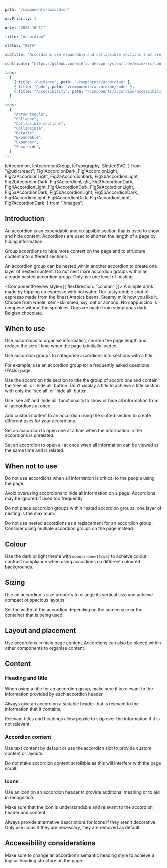 ```yaml
---
path: "/components/accordion"

navPriority: 1

date: "2023-10-11"

title: "Accordion"

status: "BETA"

subTitle: "Accordions are expandable and collapsible sections that are used to show and hide additional content."

contribute: "https://github.com/mi6/ic-design-system/tree/main/src/content/structured/components/accordion"

tabs:
  [
    { title: "Guidance", path: "/components/accordion" },
    { title: "Code", path: "/components/accordion/code" },
    { title: "Accessibility", path: "/components/accordion/accessibility" },
  ]

tags:
  [
    "Arrow toggle",
    "Collapse",
    "Collapsible sections",
    "Collapsible",
    "Details",
    "Expandable",
    "Expander",
    "Show hide",
  ]
---
```


  IcAccordion,
  IcAccordionGroup,
  IcTypography,
  SlottedSVG,
} from "@ukic/react";
  Fig1AccordionDark,
  Fig1AccordionLight,
  Fig2aAccordionLight,
  Fig2aAccordionDark,
  Fig2bAccordionLight,
  Fig2bAccordionDark,
  Fig3AccordionLight,
  Fig3AccordionDark,
  Fig4AccordionLight,
  Fig4AccordionDark,
  Fig5aAccordionLight,
  Fig5aAccordionDark,
  Fig5bAccordionLight,
  Fig5bAccordionDark,
  Fig6AccordionLight,
  Fig6AccordionDark,
  Fig7AccordionLight,
  Fig7AccordionDark,
} from "./images";

## Introduction

An accordion is an expandable and collapsible section that is used to show and hide content. Accordions are used to shorten the length of a page by hiding information.

Group accordions to hide more content on the page and to structure content into different sections.

An accordion group can be nested within another accordion to create one layer of nested content. Do not nest more accordion groups within an already nested accordion group. Only use one level of nesting.

<ComponentPreview style={{ flexDirection: "column" }}>
  <IcAccordionGroup label="Our coffees - Ingredients">
    <IcAccordion heading="Americano">
      <SlottedSVG
        slot="icon"
        width="24"
        height="24"
        viewBox="0 0 24 24"
        fill="currentColor"
        xmlns="http://www.w3.org/2000/svg"
      >
        <path d="M2,21V19H20V21H2M20,8V5H18V8H20M20,3A2,2 0 0,1 22,5V8A2,2 0 0,1 20,10H18V13A4,4 0 0,1 14,17H8A4,4 0 0,1 4,13V3H20M16,5H6V13A2,2 0 0,0 8,15H14A2,2 0 0,0 16,13V5Z" />
      </SlottedSVG>
      <IcTypography variant="body">
        A simple drink made by topping up espresso with hot water.
      </IcTypography>
    </IcAccordion>
    <IcAccordion heading="Cappuccino">
      <SlottedSVG
        slot="icon"
        width="24"
        height="24"
        viewBox="0 0 24 24"
        fill="currentColor"
        xmlns="http://www.w3.org/2000/svg"
      >
        <path d="M2,21V19H20V21H2M20,8V5H18V8H20M20,3A2,2 0 0,1 22,5V8A2,2 0 0,1 20,10H18V13A4,4 0 0,1 14,17H8A4,4 0 0,1 4,13V3H20M16,5H6V13A2,2 0 0,0 8,15H14A2,2 0 0,0 16,13V5Z" />
      </SlottedSVG>
      <IcAccordion heading="Espresso">
        <IcTypography variant="body">
          Our tasty double shot of espresso made from the finest Arabica beans.
        </IcTypography>
      </IcAccordion>
      <IcAccordion heading="Steamed milk">
        <IcTypography variant="body">
          Steamy milk how you like it. Choose from whole, semi-skimmed, soy, oat
          or almond.
        </IcTypography>
      </IcAccordion>
      <IcAccordion heading="Chocolate sprinkles">
        <IcTypography variant="body">
          No cappuccino is complete without the sprinkles. Ours are made from
          sumptuous dark Belgian chocolate.
        </IcTypography>
      </IcAccordion>
    </IcAccordion>
  </IcAccordionGroup>
</ComponentPreview>

## When to use

Use accordions to organise information, shorten the page length and reduce the scroll time when the page is initially loaded.

Use accordion groups to categorise accordions into sections with a title.

For example, use an accordion group for a frequently asked questions (FAQs) page.

<DoubleDoDontCaution>
  <DoDontCaution
    imageSrc={[Fig1AccordionLight, Fig1AccordionDark]}
    imageAlt="Two collapsed accordion groups. One titled ‘Bari-star member benefits’ and one titled ‘FAQs’, both containing three accordions."
    state="good"
    caption="Add accordion titles to help organise content."
  />
</DoubleDoDontCaution>

Use the accordion title section to title the group of accordions and contain the 'see all' or 'hide all' button. Don’t display a title to achieve a title section with only the 'see all' or 'hide all' button.

Use 'see all' and 'hide all' functionality to show or hide all information from all accordions at once.

<DoubleDoDontCaution>
  <DoDontCaution
    imageSrc={[Fig2aAccordionLight, Fig2aAccordionDark]}
    imageAlt="A collapsed accordion group titled ‘Bari-star member benefits’ with a ‘see all’ button."
    state="good"
    caption="Use the 'see all' button to open all accordions within an accordion group at once. "
  />
</DoubleDoDontCaution>

<DoubleDoDontCaution>
  <DoDontCaution
    imageSrc={[Fig2bAccordionLight, Fig2bAccordionDark]}
    imageAlt="An expanded accordion group titled ‘Bari-star member benefits’ with a ‘hide all’ button."
    state="good"
    caption="Use the 'hide all' button to close all accordions within an accordion group at once."
  />
</DoubleDoDontCaution>

Add custom content to an accordion using the slotted section to create different uses for your accordions.

<DoubleDoDontCaution>
  <DoDontCaution
    imageSrc={[Fig3AccordionLight, Fig3AccordionDark]}
    imageAlt="An accordion titled ‘Order details’ including a three-row data list for a coffee order in the content area."
    state="good"
    caption="Use the slotted content of an accordion to house other content."
  />
</DoubleDoDontCaution>

Set an accordion to open one at a time when the information in the accordions is unrelated.

Set an accordion to open all at once when all information can be viewed at the same time and is related.

## When not to use

Do not use accordions when all information is critical to the people using the page.

Avoid overusing accordions to hide all information on a page. Accordions may be ignored if used too frequently.

Do not place accordion groups within nested accordion groups, one layer of nesting is the maximum.

<DoubleDoDontCaution>
  <DoDontCaution
    imageSrc={[Fig4AccordionLight, Fig4AccordionDark]}
    imageAlt="An accordion group titled ‘Roasting hot’ containing an accordion group with another nested accordion group within it."
    state="bad"
    caption="Do not nest an accordion or accordion group within an already nested accordion. One level of nesting is the maximum. "
  />
</DoubleDoDontCaution>

Do not use nested accordions as a replacement for an accordion group. Consider using multiple accordion groups on the page instead.

<DoubleDoDontCaution>
  <DoDontCaution
    imageSrc={[Fig5aAccordionLight, Fig5aAccordionDark]}
    imageAlt="An accordion group titled Coffee with three collapsed accordions"
    state="good"
    caption="Use an accordion group with a title for clearer organisation."
  />
  <DoDontCaution
    imageSrc={[Fig5bAccordionLight, Fig5bAccordionDark]}
    imageAlt="A parent accordion with the heading Coffee with a nested accordion group containing three accordions."
    state="caution"
    caption="Avoid nesting an accordion group to add a title. Instead, use an accordion group title."
  />
</DoubleDoDontCaution>

## Colour

Use the dark or light theme with `monochrome={true}` to achieve colour contrast compliance when using accordions on different coloured backgrounds.

## Sizing

Use an accordion's size property to change its vertical size and achieve compact or spacious layouts.

Set the width of the accordion depending on the screen size or the container that is being used.

## Layout and placement

Use accordions in main page content. Accordions can also be placed within other components to organise content.

## Content

### Heading and title

When using a title for an accordion group, make sure it is relevant to the information provided by each accordion header.

<DoubleDoDontCaution>
  <DoDontCaution
    imageSrc={[Fig6AccordionLight, Fig6AccordionDark]}
    imageAlt="An accordion group containing three accordions with headings of different types of tea, with a title of ‘Our coffee menu’"
    state="bad"
    caption="Always make sure your title is relevant to your accordion group content."
  />
</DoubleDoDontCaution>

Always give an accordion a suitable header that is relevant to the information that it contains.

Relevant titles and headings allow people to skip over the information if it is not relevant.

### Accordion content

Use text content by default or use the accordion slot to provide custom content or layouts.

Do not make accordion content scrollable as this will interfere with the page scroll.

<DoubleDoDontCaution>
  <DoDontCaution
    imageSrc={[Fig7AccordionLight, Fig7AccordionDark]}
    imageAlt="An accordion group with three accordions where the first accordion is expanded, containing a scroll bar."
    state="bad"
    caption="Do not use scroll bars within accordions."
  />
</DoubleDoDontCaution>

### Icons

Use an icon on an accordion header to provide additional meaning or to aid in recognition.

Make sure that the icon is understandable and relevant to the accordion header and content.

Always provide alternative descriptions for icons if they aren't decorative. Only use icons if they are necessary, they are removed as default.

## Accessibility considerations

Make sure to change an accordion’s semantic heading style to achieve a logical heading structure on the page.
